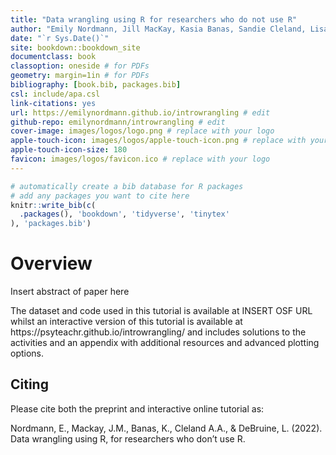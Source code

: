 ```yaml
--- 
title: "Data wrangling using R for researchers who do not use R" 
author: "Emily Nordmann, Jill MacKay, Kasia Banas, Sandie Cleland, Lisa DeBruine" 
date: "`r Sys.Date()`"
site: bookdown::bookdown_site
documentclass: book
classoption: oneside # for PDFs
geometry: margin=1in # for PDFs
bibliography: [book.bib, packages.bib]
csl: include/apa.csl
link-citations: yes
url: https://emilynordmann.github.io/introwrangling # edit
github-repo: emilynordmann/introwrangling # edit
cover-image: images/logos/logo.png # replace with your logo
apple-touch-icon: images/logos/apple-touch-icon.png # replace with your logo
apple-touch-icon-size: 180
favicon: images/logos/favicon.ico # replace with your logo
---
```


```r
# automatically create a bib database for R packages
# add any packages you want to cite here
knitr::write_bib(c(
  .packages(), 'bookdown', 'tidyverse', 'tinytex'
), 'packages.bib')

```

# Overview {-}

Insert abstract of paper here

The dataset and code used in this tutorial is available at INSERT OSF URL whilst an interactive version of this tutorial is available at https://psyteachr.github.io/introwrangling/ and includes solutions to the activities and an appendix with additional resources and advanced plotting options.

## Citing

Please cite both the preprint and interactive online tutorial as:

Nordmann, E., Mackay, J.M., Banas, K., Cleland A.A., & DeBruine, L. (2022). Data wrangling using R, for researchers who don't use R.